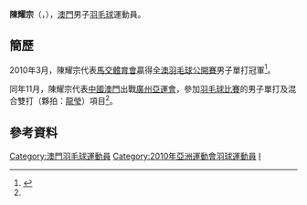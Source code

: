 {{noteTA|G1=Badminton}}
{{Infobox 羽球選手
| playername              = 陳耀宗
| image                   = 
| size                    = 
| caption                 = 
| birth_name              = 
| date_of_birth           = {{birth_date_and_age|1985|6|26}}<ref name="廣州亞運">[http://www.gz2010.cn/info/CHN_CHN/ZB/ZBB101A_BD@@@@@@@@@@@@@@@CHN_number=253338.html 2010年廣州亞運會官方網站 羽毛球 - 陈耀宗 - 简历]</ref>
| place_of_birth          = {{MAC-1976}}
| height                  = {{height|m=1.76}}<ref name="廣州亞運"/>
| weight                  = 
| event                   = 男子單打、男子雙打、混合雙打
| country                 = {{MAC-CHN}}
| years_active            = 
| handedness              = 
| coach                   = 
| highest_ranking         = 第281位（男雙-[[林志文|林志文]]）
| date_of_highest_ranking = 2011年4月 
| current_ranking         = 沒有排名
| date_of_current_ranking = 
| played                  = 5勝–23負（男單）<br/>8勝–26負（男双）<br/>1勝–5負（混双）
| titles                  = 
| bwf_profile             = 1AE60B93-A64A-4EF1-86ED-37D30FEB6ED3
| bwf_id                  = 51315
| updated                 = 2012年2月25日
}}
{{MedalTableTop}}
{{MedalSport | 男子[[羽毛球|羽毛球]]}}
{{MedalCountry | {{MAC}}}}
{{MedalCountry | {{flagicon|MAC}}馬交體育會 }}
{{MedalCompetition | [[全澳羽毛球公開賽|全澳羽毛球公開賽]]}}
{{MedalBronze| 2002年 澳門 | 混合雙打 }}
{{MedalBronze| 2004年 澳門 | 男子雙打 }}
{{MedalBronze| 2004年 澳門 | 混合雙打 }}
{{MedalGold  | 2005年 澳門 | 男子單打 }}
{{MedalGold  | 2005年 澳門 | 男子雙打 }}
{{MedalGold  | 2005年 澳門 | 混合雙打 }}
{{MedalSilver| 2008年 澳門 | 男子單打 }}
{{MedalSilver| 2008年 澳門 | 男子雙打 }}
{{MedalBronze| 2009年 澳門 | 男子單打 }}
{{MedalSilver| 2009年 澳門 | 混合雙打 }}
{{MedalGold  | 2010年 澳門 | 男子單打 }}
{{MedalSilver| 2010年 澳門 | 男子雙打 }}
{{MedalGold  | 2010年 澳門 | 混合雙打 }}
{{MedalBronze| 2011年 澳門 | 男子單打 }}
{{MedalSilver| 2011年 澳門 | 男子雙打 }}
{{MedalGold  | 2012年 澳門 | 男子單打 }}
{{MedalSilver| 2012年 澳門 | 男子雙打 }}
{{MedalSilver| 2012年 澳門 | 混合雙打 }}
{{MedalSilver| 2014年 澳門 | 混合雙打 }}
{{MedalSilver| 2015年 澳門 | 混合雙打 }}
{{MedalSilver| 2017年 澳門 | 男子雙打 }}
{{MedalBronze| 2017年 澳門 | 混合雙打 }}
{{MedalSilver| 2018年 澳門 | 男子雙打 }}
{{MedalBottom}}
'''陳耀宗'''（{{lang|en|'''Chan Io Chong'''}}，{{bd|1985年|6月26日}}），[[澳門|澳門]]男子[[羽毛球|羽毛球]]運動員。

== 簡歷 ==
2010年3月，陳耀宗代表[[馬交體育會|馬交體育會]]贏得[[全澳羽毛球公開賽|全澳羽毛球公開賽]]男子單打冠軍<ref>{{cite web|title=2010年度全澳羽毛球公開賽|url=http://www.macaubadminton.org.mo/news_about.php?menu2=1&cid=2&id=50|publisher=澳門羽毛球總會|access-date=2012-02-25|archive-url=https://web.archive.org/web/20120211221412/http://www.macaubadminton.org.mo/news_about.php?menu2=1&cid=2&id=50|archive-date=2012-02-11|dead-url=yes}}</ref>。

同年11月，陳耀宗代表[[2010年亞洲運動會中國澳門代表團|中國澳門]]出戰[[廣州|廣州]][[2010年亞洲運動會|亞運會]]，參加[[2010年亞洲運動會羽毛球比賽|羽毛球比賽]]的男子單打及混合雙打（夥拍：[[龍瑩|龍瑩]]）項目<ref name="廣州亞運"/>。

== 參考資料 ==
{{reflist}}

{{DEFAULTSORT:CHAN Io Chong}}
[[Category:澳門羽毛球運動員|Category:澳門羽毛球運動員]]
[[Category:2010年亞洲運動會羽球運動員|Category:2010年亞洲運動會羽球運動員]]
[[Category:陳姓|I]]